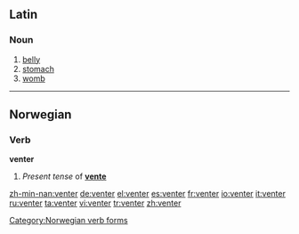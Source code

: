 ==Latin==

===Noun===
{{la-noun|venter|ventris|ventris|m|third}}

# [[belly]]
# [[stomach]]
# [[womb]]

----

==Norwegian==

===Verb===
'''venter'''

# ''Present tense'' of '''[[vente#Norwegian|vente]]'''

[[Category:Norwegian verb forms]]

[[zh-min-nan:venter]]
[[de:venter]]
[[el:venter]]
[[es:venter]]
[[fr:venter]]
[[io:venter]]
[[it:venter]]
[[ru:venter]]
[[ta:venter]]
[[vi:venter]]
[[tr:venter]]
[[zh:venter]]